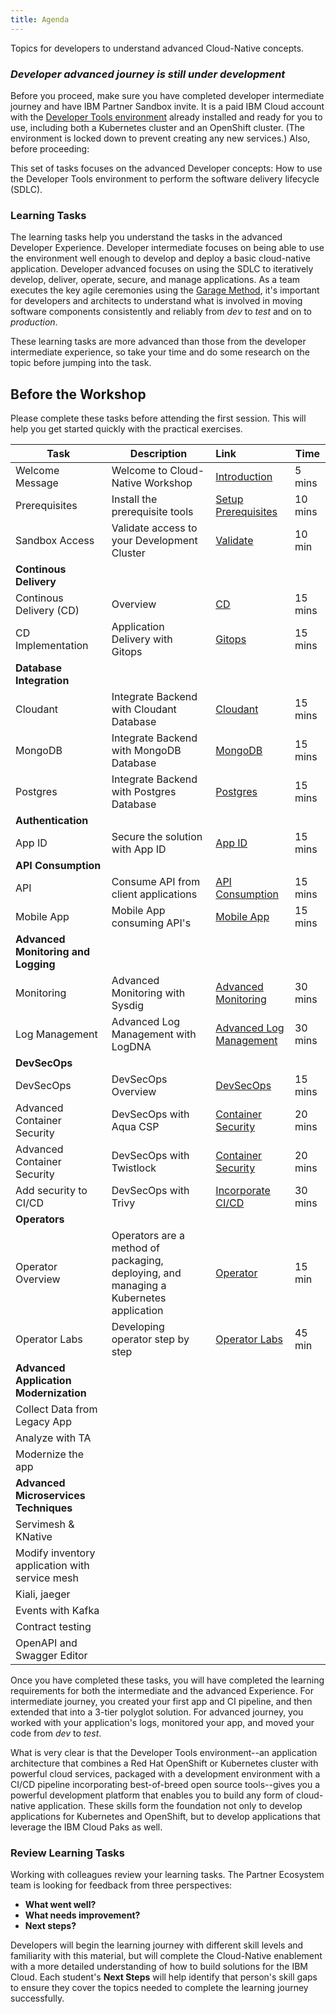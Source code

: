```yaml
---
title: Agenda
---
```


<PageDescription>

Topics for developers to understand advanced Cloud-Native concepts.

</PageDescription>

### ***Developer advanced journey is still under development***

<InlineNotification>

Before you proceed, make sure you have completed developer intermediate journey and have IBM Partner Sandbox invite. It is a paid IBM Cloud account with the [Developer Tools environment](https://ibm-gsi-ecosystem.github.io/getting-started/devenvsetup) already installed and ready for you to use, including both a Kubernetes cluster and an OpenShift cluster. (The environment is locked down to prevent creating any new services.) Also, before proceeding:

</InlineNotification>

This set of tasks focuses on the advanced Developer concepts: How to use the Developer Tools environment to perform the software delivery lifecycle (SDLC).

### Learning Tasks

The learning tasks help you understand the tasks in the advanced Developer Experience. Developer intermediate focuses on being able to use the environment well enough to develop and deploy a basic cloud-native application. Developer advanced focuses on using the SDLC to iteratively develop, deliver, operate, secure, and manage applications. As a team executes the key agile ceremonies using the [Garage Method](https://www.ibm.com/garage/method/cloud/), it's important for developers and architects to understand what is involved in moving software components consistently and reliably from *dev* to *test* and on to *production*.

These learning tasks are more advanced than those from the developer intermediate experience, so take your time and do some research on the topic before jumping into the task.

<Tabs>

<Tab label="Over the Web">

## Before the Workshop

Please complete these tasks before attending the first session. This will help you get started quickly with the practical exercises.

| Task                            | Description         | Link        | Time    |
| --------------------------------| ------------------  |:----------- |---------|
| Welcome Message | Welcome to Cloud-Native Workshop  | [Introduction](https://ibm-gsi-ecosystem.github.io/ibm-gsi-cloudnative-journey/getting-started/introduction) | 5 mins |
| Prerequisites | Install the prerequisite tools  | [Setup Prerequisites](https://ibm-gsi-ecosystem.github.io/ibm-gsi-cloudnative-journey/getting-started/prereqs) | 10 mins |
| Sandbox Access | Validate access to your Development Cluster |  [Validate](https://ibm-gsi-ecosystem.github.io/ibm-gsi-cloudnative-journey/getting-started/checksetup) | 10 min |
| **Continous Delivery** | | | |
| Continous Delivery (CD) | Overview | [CD](https://ibm-gsi-ecosystem.github.io/ibm-gsi-cloudnative-journey/developer-intermediate/continuous-delivery) | 15 mins |
| CD Implementation | Application Delivery with Gitops | [Gitops](https://ibm-gsi-ecosystem.github.io/ibm-gsi-cloudnative-journey/developer-advanced/gitops) | 15 mins |
| **Database Integration** | | | |
| Cloudant | Integrate Backend with Cloudant Database | [Cloudant](https://ibm-gsi-ecosystem.github.io/ibm-gsi-cloudnative-journey/developer-advanced/inventory-cloudant) | 15 mins |
| MongoDB | Integrate Backend with MongoDB Database | [MongoDB](https://ibm-gsi-ecosystem.github.io/ibm-gsi-cloudnative-journey/developer-advanced/inventory-mongodb) | 15 mins |
| Postgres | Integrate Backend with Postgres Database | [Postgres](https://ibm-gsi-ecosystem.github.io/ibm-gsi-cloudnative-journey/developer-advanced/inventory-postgres) | 15 mins |
| **Authentication** | | | |
| App ID | Secure the solution with App ID  | [App ID](https://ibm-gsi-ecosystem.github.io/ibm-gsi-cloudnative-journey/developer-advanced/inventory-appid/) | 15 mins |
| **API Consumption** | | | |
| API | Consume API from client applications  | [API Consumption](https://ibm-gsi-ecosystem.github.io/ibm-gsi-cloudnative-journey/developer-advanced/inventory-api/) | 15 mins |
| Mobile App | Mobile App consuming API's  | [Mobile App](https://ibm-gsi-ecosystem.github.io/ibm-gsi-cloudnative-journey/developer-advanced/inventory-mobile-app/) | 15 mins |
| **Advanced Monitoring and Logging** | | | |
| Monitoring | Advanced Monitoring with Sysdig | [Advanced Monitoring](https://ibm-gsi-ecosystem.github.io/ibm-gsi-cloudnative-journey/developer-advanced/monitoring/) | 30 mins |
| Log Management | Advanced Log Management with LogDNA | [Advanced Log Management](https://ibm-gsi-ecosystem.github.io/ibm-gsi-cloudnative-journey/developer-advanced/log-management/) | 30 mins |
| **DevSecOps** | | | |
| DevSecOps | DevSecOps Overview | [DevSecOps](developer-advanced/devsecops) | 15 mins |
| Advanced Container Security | DevSecOps with Aqua CSP | [Container Security](developer-advanced/devsecops-aquasec-csp) | 20 mins |
| Advanced Container Security | DevSecOps with Twistlock | [Container Security](developer-advanced/devsecops-twistlock) | 20 mins |
| Add security to CI/CD | DevSecOps with Trivy | [Incorporate CI/CD](developer-advanced/devsecops-trivy) | 30 mins |
| **Operators** | | | |
| Operator Overview | Operators are a method of packaging, deploying, and managing a Kubernetes application |[Operator](https://ibm-gsi-ecosystem.github.io/ibm-gsi-cloudnative-journey/developer-advanced/operator/) | 15 min |
| Operator Labs | Developing operator step by step |[Operator Labs](https://ibm-gsi-ecosystem.github.io/ibm-gsi-cloudnative-journey/developer-advanced/operator/lab) | 45 min |
| **Advanced Application Modernization** | | | |
| Collect Data from Legacy App | | | |
| Analyze with TA | | | |
| Modernize the app | | | |
| **Advanced Microservices Techniques** | | | |
| Servimesh & KNative | | | |
| Modify inventory application with service mesh | | | |
| Kiali, jaeger | | | |
| Events with Kafka | | | |
| Contract testing | | | |
| OpenAPI and Swagger Editor | | | |
</Tab>

<Tab label="Self Paced">
</Tab>

<Tab label="In Person">
</Tab>

</Tabs>

Once you have completed these tasks, you will have completed the learning requirements for both the intermediate and the advanced Experience. For intermediate journey, you created your first app and CI pipeline, and then extended that into a 3-tier polyglot solution. For advanced journey, you worked with your application's logs, monitored your app, and moved your code from *dev* to *test*.

What is very clear is that the Developer Tools environment--an application architecture that combines a Red Hat OpenShift or Kubernetes cluster with powerful cloud services, packaged with a development environment with a CI/CD pipeline incorporating best-of-breed open source tools--gives you a powerful development platform that enables you to build any form of cloud-native application. These skills form the foundation not only to develop applications for Kubernetes and OpenShift, but to develop applications that leverage the IBM Cloud Paks as well.

### Review Learning Tasks

Working with colleagues review your learning tasks. The Partner Ecosystem team is looking for feedback from three perspectives:

- **What went well?**
- **What needs improvement?**
- **Next steps?**

Developers will begin the learning journey with different skill levels and familiarity with this material, but will complete the Cloud-Native enablement with a more detailed understanding of how to build solutions for the IBM Cloud. Each student's **Next Steps** will help identify that person's skill gaps to ensure they cover the topics needed to complete the learning journey successfully.
